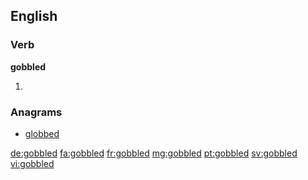 ==English==

===Verb===
'''gobbled'''

# {{past of|gobble}}

===Anagrams===
* [[globbed#English|globbed]]

[[de:gobbled]]
[[fa:gobbled]]
[[fr:gobbled]]
[[mg:gobbled]]
[[pt:gobbled]]
[[sv:gobbled]]
[[vi:gobbled]]